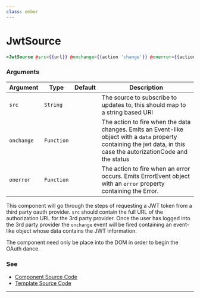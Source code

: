 ```yaml
---
class: ember
---
```

# JwtSource

```hbs
<JwtSource @src={{url}} @onchange={{action 'change'}} @onerror={{action 'error'}} />
```

### Arguments

| Argument | Type | Default | Description |
| --- | --- | --- | --- |
| `src` | `String` | | The source to subscribe to updates to, this should map to a string based URI |
| `onchange` | `Function` |  | The action to fire when the data changes. Emits an Event-like object with a `data` property containing the jwt data, in this case the autorizationCode and the status |
| `onerror` | `Function` |  | The action to fire when an error occurs. Emits ErrorEvent object with an `error` property containing the Error. |

This component will go through the steps of requesting a JWT token from a third party oauth provider. `src` should contain the full URL of the authorization URL for the 3rd party provider. Once the user has logged into the 3rd party provider the `onchange` event will be fired containing an event-like object whose data contains the JWT information.

The component need only be place into the DOM in order to begin the OAuth dance.

### See

- [Component Source Code](./index.js)
- [Template Source Code](./index.hbs)

---
